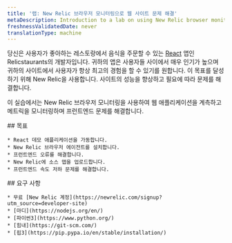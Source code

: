 ```yaml
---
title: '랩: New Relic 브라우저 모니터링으로 웹 사이트 문제 해결'
metaDescription: Introduction to a lab on using New Relic browser monitoring to improve your website
freshnessValidatedDate: never
translationType: machine
---
```


당신은 사용자가 좋아하는 레스토랑에서 음식을 주문할 수 있는 [React](https://reactjs.org//) 앱인 Relicstaurants의 개발자입니다. 귀하의 앱은 사용자들 사이에서 매우 인기가 높으며 귀하의 사이트에서 사용자가 항상 최고의 경험을 할 수 있기를 원합니다. 이 목표를 달성하기 위해 New Relic을 사용합니다. <InlinePopover type="browser"/>사이트의 성능을 향상하고 필요에 따라 문제를 해결합니다.

이 실습에서는 New Relic 브라우저 모니터링을 사용하여 웹 애플리케이션을 계측하고 메트릭을 모니터링하며 프런트엔드 문제를 해결합니다.

<SideBySide>
  <Side>
    ## 목표

    * React 데모 애플리케이션을 가동합니다.
    * New Relic 브라우저 에이전트를 설치합니다.
    * 프런트엔드 오류를 해결합니다.
    * New Relic에 소스 맵을 업로드합니다.
    * 프런트엔드 속도 저하 문제를 해결합니다.
  </Side>

  <Side>
    ## 요구 사항

    * 무료 [New Relic 계정](https://newrelic.com/signup?utm_source=developer-site)
    * [마디](https://nodejs.org/en/)
    * [파이썬3](https://www.python.org/)
    * [힘내](https://git-scm.com/)
    * [핍3](https://pip.pypa.io/en/stable/installation/)
  </Side>
</SideBySide>

<DocTiles numbered>
  <DocTile
    title="Set up your lab environment"
    path="/docs/browser/new-relic-browser/lab/set-up-env"
  />

  <DocTile
    title="Instrument your application with our browser agent"
    path="/docs/browser/new-relic-browser/lab/install-browser-agent"
  />
</DocTiles>

<DocTiles>
  <DocTile
    title="Debug errors in your application"
    number="3"
    path="/docs/browser/new-relic-browser/lab/debug-errors"
  />

  <DocTile
    title="Debug frontend slowness in your application"
    number="4"
    path="/docs/browser/new-relic-browser/lab/debug-slowness"
  />
</DocTiles>